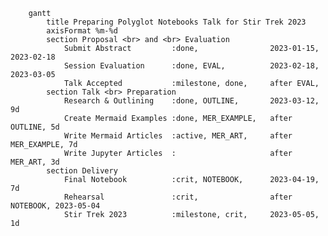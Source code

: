 ```mermaid
    gantt
        title Preparing Polyglot Notebooks Talk for Stir Trek 2023
        axisFormat %m-%d
        section Proposal <br> and <br> Evaluation
            Submit Abstract         :done,                2023-01-15, 2023-02-18
            Session Evaluation      :done, EVAL,          2023-02-18, 2023-03-05
            Talk Accepted           :milestone, done,     after EVAL,
        section Talk <br> Preparation
            Research & Outlining    :done, OUTLINE,       2023-03-12, 9d
            Create Mermaid Examples :done, MER_EXAMPLE,   after OUTLINE, 5d
            Write Mermaid Articles  :active, MER_ART,     after MER_EXAMPLE, 7d
            Write Jupyter Articles  :                     after MER_ART, 3d
        section Delivery
            Final Notebook          :crit, NOTEBOOK,      2023-04-19, 7d
            Rehearsal               :crit,                after NOTEBOOK, 2023-05-04
            Stir Trek 2023          :milestone, crit,     2023-05-05, 1d
```
